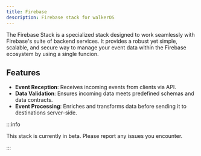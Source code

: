 ```yaml
---
title: Firebase
description: Firebase stack for walkerOS
---
```



<PackageLink
  github="packages/stacks/firebase"
  npm="@elbwalker/stack-firebase"
/>

The Firebase Stack is a specialized stack designed to work seamlessly with
Firebase's suite of backend services. It provides a robust yet simple, scalable,
and secure way to manage your event data within the Firebase ecosystem by using
a single funcion.

## Features

- **Event Reception**: Receives incoming events from clients via API.
- **Data Validation**: Ensures incoming data meets predefined schemas and data
  contracts.
- **Event Processing**: Enriches and transforms data before sending it to
  destinations server-side.

:::info

This stack is currently in beta. Please report any issues you encounter.

:::
